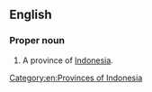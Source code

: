 ==English==
{{wikipedia}}

===Proper noun===
{{en-proper noun|head=[[southeast|Southeast]] [[Sulawesi]]}}

# A province of [[Indonesia]].

[[Category:en:Provinces of Indonesia]]
